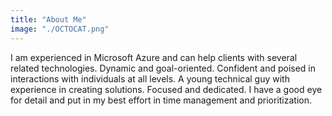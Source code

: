 ```yaml
---
title: "About Me"
image: "./OCTOCAT.png"
---
```



I am experienced in Microsoft Azure and can help clients with several related technologies. Dynamic and goal-oriented. Confident and poised in interactions with individuals at all levels. A young technical guy with experience in creating solutions. Focused and dedicated. I have a good eye for detail and put in my best effort in time management and prioritization.
